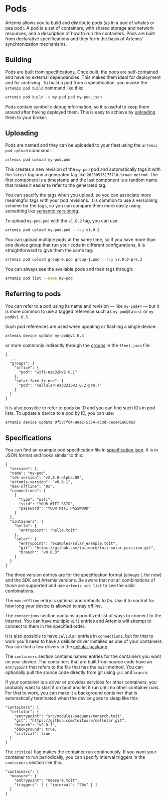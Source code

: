 # Pods

Artemis allows you to build and distribute pods (as in a pod of whales or pea pod).
A pod is a set of containers, with shared storage and network resources, and a
description of how to run the containers. Pods are built from declarative specifications
and they form the basis of Artemis' synchronization mechanisms.

## Building

Pods are built from [specifications](#specifications). Once built, the pods are
self-contained and have no external dependencies. This makes them ideal for
deployment and for archiving. To build a pod from a specification, you invoke
the `artemis pod build` command like this:

``` sh
artemis pod build -o my-pod.pod my-pod.json
```

Pods contain symbolic debug information, so it is useful to keep them around
after having deployed them. This is easy to achieve by [uploading](#uploading)
them to your broker.

## Uploading

Pods are named and they can be uploaded to your fleet using the
`artemis pod upload` command:

``` sh
artemis pod upload my-pod.pod
```

This creates a new revision of the `my-pod` pod and automatically tags it
with the `latest` tag and a generated tag like `20230515175710-broad-method`.
The first component is a timestamp and the last component is a random name
that makes it easier to refer to the generated tag.

You can specify the tags when you upload, so you can associate more meaningful
tags with your pod revisions. It is common to use a versioning scheme for the
tags, so you can compare them more easily using something like [semantic versioning](https://semver.org/).

To upload `my-pod.pod` with the `v1.0.2` tag, you can use:

``` sh
artemis pod upload my-pod.pod --tag v1.0.2
```

You can upload multiple pods at the same time, so if you have more than one
device group that run your code in different configurations, it is straightforward
to give them the same tag:

``` sh
artemis pod upload group-0.pod group-1.pod --tag v2.0.0-pre.3
```

You can always see the available pods and their tags through:

``` sh
artemis pod list --name my-pod
```

## Referring to pods

You can refer to a pod using its name and revision &mdash; like `my-pod#4` &mdash; but
it is more common to use a tagged reference such as `my-pod@latest` or `my-pod@v1.0.3`.

Such pod references are used when updating or flashing a single device:

``` sh
artemis device update my-pod@v1.0.3
```

or more commonly indirectly through the [groups](/getstarted/fleet/groups) in the `fleet.json` file:

```
{
  ...
  "groups": {
    "office": {
      "pod": "wifi-esp32@v2.0.1"
    },
    "solar-farm-fr-nce": {
      "pod": "cellular-esp32s3@2.0.2-pre.7"
    }
  }
}
```

It is also possible to refer to pods by ID and you can find such IDs in pod lists. To
update a device to a pod by ID, you can use:

``` sh
artemis device update 0f587f04-a0e2-5354-ac3d-ceca41a60b63
```

## Specifications

You can find an example pod specification file in
[specification.json](https://github.com/toitware/artemis-releases/blob/main/examples/specification.json).
It is in JSON format and looks similar to this:

```
{
  "version": 1,
  "name": "my-pod",
  "sdk-version": "v2.0.0-alpha.88",
  "artemis-version": "v0.8.1",
  "max-offline": "0s",
  "connections": [
    {
      "type": "wifi",
      "ssid": "YOUR WIFI SSID",
      "password": "YOUR WIFI PASSWORD"
    }
  ],
  "containers": {
    "hello": {
      "entrypoint": "hello.toit"
    },
    "solar": {
      "entrypoint": "examples/solar_example.toit",
      "git": "https://github.com/toitware/toit-solar-position.git",
      "branch": "v0.0.3"
    }
  }
}
```

The three version entries are for the specification format (always `1` for now) and the
SDK and Artemis versions. Be aware that not all combinations of those are supported and
use `artemis sdk list` to see the valid combinations.

The `max-offline` entry is optional and defaults to 0s. Use it to control for how
long your device is allowed to stay offline.

The `connections` section contains a prioritized list of ways to connect to the
Internet. You can have multiple `wifi` entries and Artemis will attempt to
connect to them in the specified order.

It is also possible to have `cellular` entries in `connections`, but for that to
work you'll need to have a cellular driver installed as one of your containers.
You can find a few drivers in the [cellular package](https://github.com/toitware/cellular).

The `containers` section contains named entries for the containers
you want on your device. The containers that are built from source
code have an `entrypoint` that refers to the file that has the
`main` method. You can optionally pull the source code directly
from git using `git` and `branch`.

If your container is a driver or provides services for other
containers, you probably want to start it on boot and let it
run until no other container runs. For that to work, you can
make it a background container that is automatically terminated
when the device goes to sleep like this:

```
"containers": {
  "cellular": {
    "entrypoint": "src/modules/sequans/monarch.toit",
    "git": "https://github.com/toitware/cellular.git",
    "branch": "v2.0.3",
    "background": true,
    "critical": true
  }
}
```

The `critical` flag makes the container run continuously. If you want your container
to run periodically, you can specify interval triggers in the `containers` section
like this:

```
"containers": {
  "measure": {
    "entrypoint": "measure.toit",
    "triggers": [ { "interval": "20s" } ]
  }
}
```
